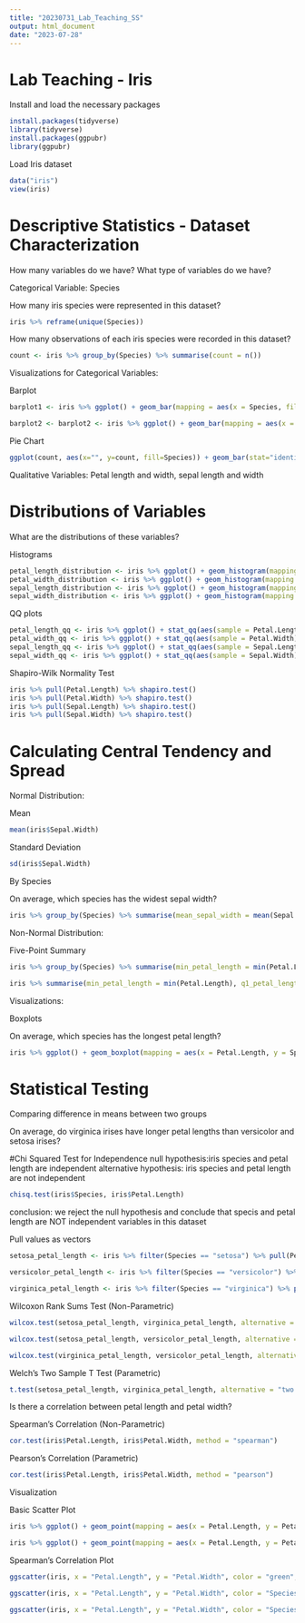 ```yaml
---
title: "20230731_Lab_Teaching_SS"
output: html_document
date: "2023-07-28"
---
```


# Lab Teaching - Iris

Install and load the necessary packages

```r
install.packages(tidyverse)
library(tidyverse)
install.packages(ggpubr)
library(ggpubr)
```

Load Iris dataset

```r
data("iris")
view(iris)
```

# Descriptive Statistics - Dataset Characterization 

How many variables do we have? What type of variables do we have?

Categorical Variable: Species

How many iris species were represented in this dataset?

```r
iris %>% reframe(unique(Species))
```

How many observations of each iris species were recorded in this dataset?
```r
count <- iris %>% group_by(Species) %>% summarise(count = n())
```

Visualizations for Categorical Variables:

Barplot

```r
barplot1 <- iris %>% ggplot() + geom_bar(mapping = aes(x = Species, fill = "red"))

barplot2 <- barplot2 <- iris %>% ggplot() + geom_bar(mapping = aes(x = Species, fill = Species)) + scale_fill_manual(values = c("pink", "orange", "purple")) + labs(x = "Species of Iris", y = "Count", title = "Iris Species") + theme_minimal()
```
Pie Chart

```r
ggplot(count, aes(x="", y=count, fill=Species)) + geom_bar(stat="identity", width=1) + coord_polar("y", start=0) + theme_void()
```

Qualitative Variables: Petal length and width, sepal length and width

# Distributions of Variables

What are the distributions of these variables?

Histograms

```r
petal_length_distribution <- iris %>% ggplot() + geom_histogram(mapping = aes(x = Petal.Length))
petal_width_distribution <- iris %>% ggplot() + geom_histogram(mapping = aes(x = Petal.Width))
sepal_length_distribution <- iris %>% ggplot() + geom_histogram(mapping = aes(x = Sepal.Length))
sepal_width_distribution <- iris %>% ggplot() + geom_histogram(mapping = aes(x = Sepal.Width))
```

QQ plots

```r
petal_length_qq <- iris %>% ggplot() + stat_qq(aes(sample = Petal.Length)) + stat_qq_line(aes(sample = Petal.Length))
petal_width_qq <- iris %>% ggplot() + stat_qq(aes(sample = Petal.Width)) + stat_qq_line(aes(sample = Petal.Width))
sepal_length_qq <- iris %>% ggplot() + stat_qq(aes(sample = Sepal.Length)) + stat_qq_line(aes(sample = Sepal.Length))
sepal_width_qq <- iris %>% ggplot() + stat_qq(aes(sample = Sepal.Width)) + stat_qq_line(aes(sample = Sepal.Width))
```

Shapiro-Wilk Normality Test

```r
iris %>% pull(Petal.Length) %>% shapiro.test()
iris %>% pull(Petal.Width) %>% shapiro.test()
iris %>% pull(Sepal.Length) %>% shapiro.test()
iris %>% pull(Sepal.Width) %>% shapiro.test()
```

# Calculating Central Tendency and Spread

Normal Distribution:

Mean

```r
mean(iris$Sepal.Width)
```

Standard Deviation

```r
sd(iris$Sepal.Width)
```

By Species

On average, which species has the widest sepal width? 
```r
iris %>% group_by(Species) %>% summarise(mean_sepal_width = mean(Sepal.Width), sd_sepal_width = sd(Sepal.Width)) %>% arrange(desc(mean_sepal_width))
```

Non-Normal Distribution:

Five-Point Summary

```r
iris %>% group_by(Species) %>% summarise(min_petal_length = min(Petal.Length), q1_petal_length = quantile(Petal.Length, probs = 0.25), med_petal_length = median(Petal.Length), q3_petal_length = quantile(Petal.Length, probs = 0.75), max_petal_length = max(Petal.Length))

iris %>% summarise(min_petal_length = min(Petal.Length), q1_petal_length = quantile(Petal.Length, probs = 0.25), med_petal_length = median(Petal.Length), q3_petal_length = quantile(Petal.Length, probs = 0.75), max_petal_length = max(Petal.Length))
```

Visualizations:

Boxplots

On average, which species has the longest petal length? 
```r
iris %>% ggplot() + geom_boxplot(mapping = aes(x = Petal.Length, y = Species, fill = Species)) + theme_bw()
```

# Statistical Testing

Comparing difference in means between two groups

On average, do virginica irises have longer petal lengths than versicolor and setosa irises?

#Chi Squared Test for Independence
  null hypothesis:iris species and petal length are independent
  alternative hypothesis: iris species and petal length are not independent
  
```r
chisq.test(iris$Species, iris$Petal.Length)
```
  conclusion: we reject the null hypothesis and conclude that specis and petal length are NOT independent variables in this dataset

Pull values as vectors

```r
setosa_petal_length <- iris %>% filter(Species == "setosa") %>% pull(Petal.Length) 

versicolor_petal_length <- iris %>% filter(Species == "versicolor") %>% pull(Petal.Length)

virginica_petal_length <- iris %>% filter(Species == "virginica") %>% pull(Petal.Length) 
```

Wilcoxon Rank Sums Test (Non-Parametric)

```r
wilcox.test(setosa_petal_length, virginica_petal_length, alternative = "two.sided")

wilcox.test(setosa_petal_length, versicolor_petal_length, alternative = "two.sided")

wilcox.test(virginica_petal_length, versicolor_petal_length, alternative = "two.sided")
```

Welch's Two Sample T Test (Parametric)

```r
t.test(setosa_petal_length, virginica_petal_length, alternative = "two.sided")
```

Is there a correlation between petal length and petal width?

Spearman's Correlation (Non-Parametric)

```r
cor.test(iris$Petal.Length, iris$Petal.Width, method = "spearman")
```

Pearson's Correlation (Parametric)

```r
cor.test(iris$Petal.Length, iris$Petal.Width, method = "pearson")
```

Visualization

Basic Scatter Plot

```r
iris %>% ggplot() + geom_point(mapping = aes(x = Petal.Length, y = Petal.Width, color = Species)) + labs(x = "Petal Length", y = "Petal Width") + theme_bw()

iris %>% ggplot() + geom_point(mapping = aes(x = Petal.Length, y = Petal.Width, color = Species, shape = Species)) + labs(x = "Petal Length", y = "Petal Width") + theme_bw() + scale_color_manual(values = c("pink", "orange", "purple"))
```

Spearman's Correlation Plot

```r
ggscatter(iris, x = "Petal.Length", y = "Petal.Width", color = "green", add = "reg.line", conf.int = TRUE, cor.coef = TRUE, cor.method = "spearman", xlab = "Petal Length", ylab = "Petal Width", title = "Spearman's Correlation Plot of Iris Petal Length vs. Petal Width") + geom_smooth(method = lm, color = "black")

ggscatter(iris, x = "Petal.Length", y = "Petal.Width", color = "Species", conf.int = TRUE, cor.coef = TRUE, cor.method = "spearman", xlab = "Petal Length", ylab = "Petal Width", title = "Spearman's Correlation Plot of Iris Petal Length vs. Petal Width") + geom_smooth(method = lm, color = "black") + theme(legend.position = "right")

ggscatter(iris, x = "Petal.Length", y = "Petal.Width", color = "Species", add = "reg.line", conf.int = TRUE, cor.coef = TRUE, cor.method = "spearman", xlab = "Petal Length", ylab = "Petal Width", title = "Spearman's Correlation Plot of Iris Petal Length vs. Petal Width") + geom_smooth(method = lm, color = "black") + theme(legend.position = "right")
```
